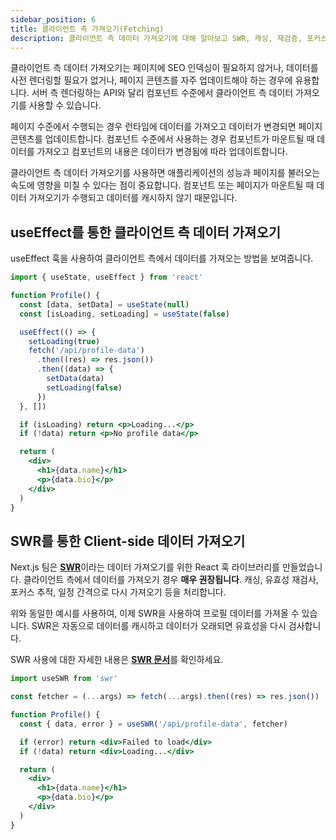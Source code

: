 ```yaml
---
sidebar_position: 6
title: 클라이언트 측 가져오기(Fetching)
description: 클라이언트 측 데이터 가져오기에 대해 알아보고 SWR, 캐싱, 재검증, 포커스 추적, 간격에 따른 다시 가져오기 등을 처리하는 데이터 가져오기 React Hook library를 사용하는 방법을 알아보세요.
---
```


클라이언트 측 데이터 가져오기는 페이지에 SEO 인덱싱이 필요하지 않거나, 데이터를 사전 렌더링할 필요가 없거나, 페이지 콘텐츠를 자주 업데이트해야 하는 경우에 유용합니다.
서버 측 렌더링하는 API와 달리 컴포넌트 수준에서 클라이언트 측 데이터 가져오기를 사용할 수 있습니다.

페이지 수준에서 수행되는 경우 런타임에 데이터를 가져오고 데이터가 변경되면 페이지 콘텐츠를 업데이트합니다. 컴포넌트 수준에서 사용하는 경우 컴포넌트가 마운트될 때 데이터를 가져오고 컴포넌트의 내용은 데이터가 변경됨에 따라 업데이트합니다.

클라이언트 측 데이터 가져오기를 사용하면 애플리케이션의 성능과 페이지를 불러오는 속도에 영향을 미칠 수 있다는 점이 중요합니다.  컴포넌트 또는 페이지가 마운트될 때 데이터 가져오기가 수행되고 데이터를 캐시하지 않기 때문입니다.

## useEffect를 통한 클라이언트 측 데이터 가져오기

useEffect 훅을 사용하여 클라이언트 측에서 데이터를 가져오는 방법을 보여줍니다.

```jsx
import { useState, useEffect } from 'react'

function Profile() {
  const [data, setData] = useState(null)
  const [isLoading, setLoading] = useState(false)

  useEffect(() => {
    setLoading(true)
    fetch('/api/profile-data')
      .then((res) => res.json())
      .then((data) => {
        setData(data)
        setLoading(false)
      })
  }, [])

  if (isLoading) return <p>Loading...</p>
  if (!data) return <p>No profile data</p>

  return (
    <div>
      <h1>{data.name}</h1>
      <p>{data.bio}</p>
    </div>
  )
}
```

## SWR를 통한 Client-side 데이터 가져오기

Next.js 팀은 [**SWR**](https://swr.vercel.app/)이라는 데이터 가져오기를 위한 React 훅 라이브러리를 만들었습니다. 클라이언트 측에서 데이터를 가져오기 경우 **매우 권장됩니다**. 캐싱, 유효성 재검사, 포커스 추적, 일정 간격으로 다시 가져오기 등을 처리합니다.

위와 동일한 예시를 사용하여, 이제 SWR을 사용하여 프로필 데이터를 가져올 수 있습니다. SWR은 자동으로 데이터를 캐시하고 데이터가 오래되면 유효성을 다시 검사합니다.

SWR 사용에 대한 자세한 내용은 [**SWR 문서**](https://swr.vercel.app/docs/getting-started)를 확인하세요.

```jsx
import useSWR from 'swr'

const fetcher = (...args) => fetch(...args).then((res) => res.json())

function Profile() {
  const { data, error } = useSWR('/api/profile-data', fetcher)

  if (error) return <div>Failed to load</div>
  if (!data) return <div>Loading...</div>

  return (
    <div>
      <h1>{data.name}</h1>
      <p>{data.bio}</p>
    </div>
  )
}
```
